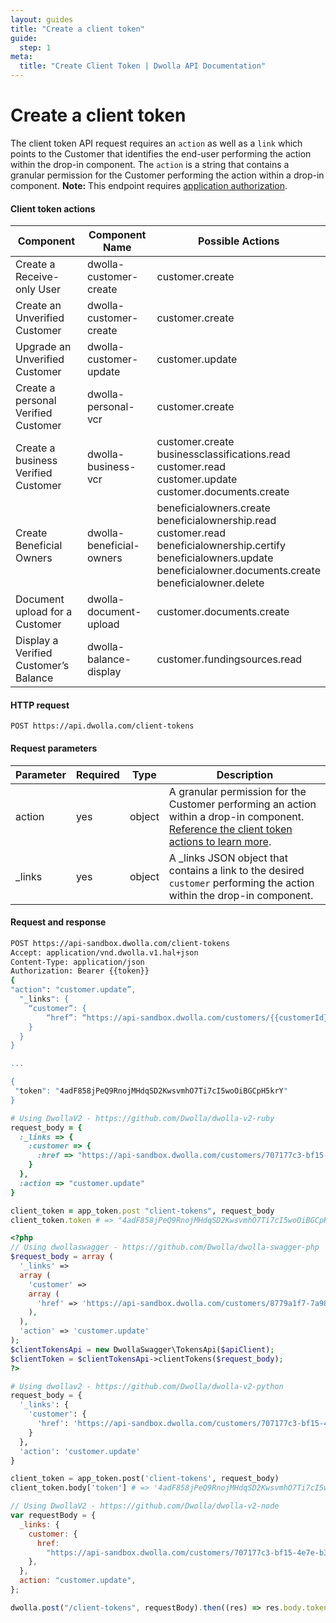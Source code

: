 ```yaml
---
layout: guides
title: "Create a client token"
guide:
  step: 1
meta:
  title: "Create Client Token | Dwolla API Documentation"
---
```


# Create a client token

The client token API request requires an `action` as well as a `link` which points to the Customer that identifies the end-user performing the action within the drop-in component. The `action` is a string that contains a granular permission for the Customer performing the action within a drop-in component. **Note:** This endpoint requires [application authorization](#application-authorization).

#### Client token actions

| Component                             | Component Name           | Possible Actions                                                                                                                                                                                                     |
| ------------------------------------- | ------------------------ | -------------------------------------------------------------------------------------------------------------------------------------------------------------------------------------------------------------------- |
| Create a Receive-only User            | dwolla-customer-create   | customer.create                                                                                                                                                                                                      |
| Create an Unverified Customer         | dwolla-customer-create   | customer.create                                                                                                                                                                                                      |
| Upgrade an Unverified Customer        | dwolla-customer-update   | customer.update                                                                                                                                                                                                      |
| Create a personal Verified Customer   | dwolla-personal-vcr      | customer.create                                                                                                                                                                                                      |
| Create a business Verified Customer   | dwolla-business-vcr      | customer.create <br /> businessclassifications.read <br /> customer.read <br /> customer.update <br /> customer.documents.create                                                                                     |
| Create Beneficial Owners              | dwolla-beneficial-owners | beneficialowners.create <br /> beneficialownership.read <br /> customer.read <br /> beneficialownership.certify <br /> beneficialowners.update <br /> beneficialowner.documents.create <br /> beneficialowner.delete |
| Document upload for a Customer        | dwolla-document-upload   | customer.documents.create                                                                                                                                                                                            |
| Display a Verified Customer’s Balance | dwolla-balance-display   | customer.fundingsources.read                                                                                                                                                                                         |

#### HTTP request

`POST https://api.dwolla.com/client-tokens`

#### Request parameters

| Parameter | Required | Type   | Description                                                                                                                                                        |
| --------- | -------- | ------ | ------------------------------------------------------------------------------------------------------------------------------------------------------------------ |
| action    | yes      | object | A granular permission for the Customer performing an action within a drop-in component. [Reference the client token actions to learn more](#client-token-actions). |
| \_links   | yes      | object | A \_links JSON object that contains a link to the desired `customer` performing the action within the drop-in component.                                           |

#### Request and response

```bash
POST https://api-sandbox.dwolla.com/client-tokens
Accept: application/vnd.dwolla.v1.hal+json
Content-Type: application/json
Authorization: Bearer {{token}}
{
"action": "customer.update”,
  "_links": {
    “customer”: {
        “href”: “https://api-sandbox.dwolla.com/customers/{{customerId}}”
    }
  }
}

...

{
 "token": "4adF858jPeQ9RnojMHdqSD2KwsvmhO7Ti7cI5woOiBGCpH5krY"
}
```

```ruby
# Using DwollaV2 - https://github.com/Dwolla/dwolla-v2-ruby
request_body = {
  :_links => {
    :customer => {
      :href => "https://api-sandbox.dwolla.com/customers/707177c3-bf15-4e7e-b37c-55c3898d9bf4"
    }
  },
  :action => "customer.update"
}

client_token = app_token.post "client-tokens", request_body
client_token.token # => "4adF858jPeQ9RnojMHdqSD2KwsvmhO7Ti7cI5woOiBGCpH5krY"
```

```php
<?php
// Using dwollaswagger - https://github.com/Dwolla/dwolla-swagger-php
$request_body = array (
  '_links' =>
  array (
    'customer' =>
    array (
      'href' => 'https://api-sandbox.dwolla.com/customers/8779a1f7-7a98-4a86-921e-83539f6c895e',
    ),
  ),
  'action' => 'customer.update'
);
$clientTokensApi = new DwollaSwagger\TokensApi($apiClient);
$clientToken = $clientTokensApi->clientTokens($request_body);
?>
```

```python
# Using dwollav2 - https://github.com/Dwolla/dwolla-v2-python
request_body = {
  '_links': {
    'customer': {
      'href': 'https://api-sandbox.dwolla.com/customers/707177c3-bf15-4e7e-b37c-55c3898d9bf4'
    }
  },
  'action': 'customer.update'
}

client_token = app_token.post('client-tokens', request_body)
client_token.body['token'] # => '4adF858jPeQ9RnojMHdqSD2KwsvmhO7Ti7cI5woOiBGCpH5krY'
```

```javascript
// Using DwollaV2 - https://github.com/Dwolla/dwolla-v2-node
var requestBody = {
  _links: {
    customer: {
      href:
        "https://api-sandbox.dwolla.com/customers/707177c3-bf15-4e7e-b37c-55c3898d9bf4",
    },
  },
  action: "customer.update",
};

dwolla.post("/client-tokens", requestBody).then((res) => res.body.token); // => '4adF858jPeQ9RnojMHdqSD2KwsvmhO7Ti7cI5woOiBGCpH5krY'
```
